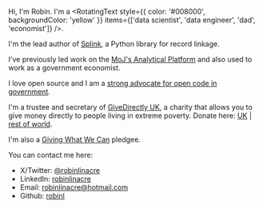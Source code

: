 
<HeadShot />

Hi, I'm Robin. I'm a <RotatingText  style={{ color: '#008000', backgroundColor: 'yellow' }} items={['data scientist', 'data engineer', 'dad', 'economist']}  />.



I'm the lead author of [Splink](https://github.com/moj-analytical-services/splink), a Python library for record linkage.

I've previously led work on the [MoJ's Analytical Platform](https://mojdigital.blog.gov.uk/2018/04/05/pushing-the-boundaries-of-data-science-with-the-moj-analytical-platform/) and also used to work as a government economist.

I love open source and I am a [strong advocate for open code in government](https://www.robinlinacre.com/open_source_dividend/).

I'm a trustee and secretary of [GiveDirectly UK](https://www.givedirectly.org.uk/), a charity that allows you to give money directly to people living in extreme poverty. Donate here: [UK](https://www.givedirectly.org/uk/) | [rest of world](https://www.givedirectly.org.uk/donate).

I'm also a [Giving What We Can](https://www.givingwhatwecan.org/pledge) pledgee.

You can contact me here:

- X/Twitter: [@robinlinacre](https://twitter.com/robinlinacre)
- LinkedIn: [robinlinacre](https://www.linkedin.com/in/robinlinacre)
- Email: robinlinacre@hotmail.com
- Github: [robinl](https://github.com/robinl)



